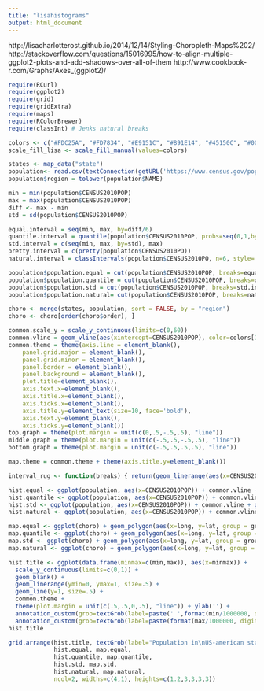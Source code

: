 ```yaml
---
title: "lisahistograms"
output: html_document
---
```


http://lisacharlotterost.github.io/2014/12/14/Styling-Choropleth-Maps%202/
http://stackoverflow.com/questions/15016995/how-to-align-multiple-ggplot2-plots-and-add-shadows-over-all-of-them
http://www.cookbook-r.com/Graphs/Axes_(ggplot2)/

```r
require(RCurl)
require(ggplot2)
require(grid)
require(gridExtra)
require(maps)
require(RColorBrewer)
require(classInt) # Jenks natural breaks

colors <- c("#FDC25A", "#FD7834", "#E9151C", "#891E14", "#45150C", "#000000") # copied from lisa's maps - not exactly but close to YlOrRd
scale_fill_lisa <- scale_fill_manual(values=colors)

states <- map_data("state")
population<- read.csv(textConnection(getURL('https://www.census.gov/popest/data/national/totals/2014/files/NST_EST2014_ALLDATA.csv')))[-(1:5),]
population$region = tolower(population$NAME)

min = min(population$CENSUS2010POP)
max = max(population$CENSUS2010POP)
diff <- max - min
std = sd(population$CENSUS2010POP)

equal.interval = seq(min, max, by=diff/6)
quantile.interval = quantile(population$CENSUS2010POP, probs=seq(0,1,by=1/6))
std.interval = c(seq(min, max, by=std), max)
pretty.interval = c(pretty(population$CENSUS2010PO))
natural.interval = classIntervals(population$CENSUS2010PO, n=6, style='jenks')$brks

population$population.equal = cut(population$CENSUS2010POP, breaks=equal.interval, include.lowest = TRUE)
population$population.quantile = cut(population$CENSUS2010POP, breaks=quantile.interval, include.lowest = TRUE)
population$population.std = cut(population$CENSUS2010POP, breaks=std.interval, include.lowest = TRUE)
population$population.natural= cut(population$CENSUS2010POP, breaks=natural.interval, include.lowest = TRUE)

choro <- merge(states, population, sort = FALSE, by = "region")
choro <- choro[order(choro$order), ]

common.scale_y = scale_y_continuous(limits=c(0,60))
common.vline = geom_vline(aes(xintercept=CENSUS2010POP), color=colors[1], size=0.5)
common.theme = theme(axis.line = element_blank(),
    panel.grid.major = element_blank(),
    panel.grid.minor = element_blank(),
    panel.border = element_blank(),
    panel.background = element_blank(),
    plot.title=element_blank(),
    axis.text.x=element_blank(),
    axis.title.x=element_blank(),
    axis.ticks.x=element_blank(),
    axis.title.y=element_text(size=10, face='bold'),
    axis.text.y=element_blank(),
    axis.ticks.y=element_blank())
top.graph = theme(plot.margin = unit(c(0,.5,-.5,.5), "line"))
middle.graph = theme(plot.margin = unit(c(-.5,.5,-.5,.5), "line"))
bottom.graph = theme(plot.margin = unit(c(-.5,.5,.5,.5), "line"))

map.theme = common.theme + theme(axis.title.y=element_blank())

interval_rug <- function(breaks) { return(geom_linerange(aes(x=CENSUS2010POP), ymin=-5, ymax=0, data=data.frame(CENSUS2010POP=breaks))) }

hist.equal <- ggplot(population, aes(x=CENSUS2010POP)) + common.vline + geom_histogram(breaks=equal.interval, fill='black', color='black') + interval_rug(equal.interval) + common.scale_y + top.graph + common.theme + ylab("Equal Interval")
hist.quantile <- ggplot(population, aes(x=CENSUS2010POP)) + common.vline + geom_histogram(breaks=quantile.interval, fill='black', color='black') + interval_rug(quantile.interval) + common.scale_y + middle.graph + common.theme + ylab("Quantile")
hist.std <- ggplot(population, aes(x=CENSUS2010POP)) + common.vline + geom_histogram(breaks=std.interval, fill='black', color='black') + geom_line(y=0) + interval_rug(std.interval) + common.scale_y + middle.graph + common.theme + ylab("Std Deviation")
hist.natural <- ggplot(population, aes(x=CENSUS2010POP)) + common.vline + geom_histogram(breaks=natural.interval, fill='black', color='black') + interval_rug(natural.interval) + common.scale_y + bottom.graph + common.theme + ylab("Natural breaks")

map.equal <- ggplot(choro) + geom_polygon(aes(x=long, y=lat, group = group, fill = population.equal), color="white", size=.2) + scale_fill_lisa + guides(fill=FALSE) + map.theme
map.quantile <- ggplot(choro) + geom_polygon(aes(x=long, y=lat, group = group, fill = population.quantile), color="white", size=.2) + scale_fill_lisa + guides(fill=FALSE) + map.theme
map.std <- ggplot(choro) + geom_polygon(aes(x=long, y=lat, group = group, fill = population.std), color="white", size=.2) + scale_fill_lisa + guides(fill=FALSE) + map.theme
map.natural <- ggplot(choro) + geom_polygon(aes(x=long, y=lat, group = group, fill = population.natural), color="white", size=.2) + scale_fill_lisa + guides(fill=FALSE) + map.theme

hist.title <- ggplot(data.frame(minmax=c(min,max)), aes(x=minmax)) +
  scale_y_continuous(limits=c(0,1)) +
  geom_blank() +
  geom_linerange(ymin=0, ymax=1, size=.5) +
  geom_line(y=1, size=.5) +
  common.theme +
  theme(plot.margin = unit(c(.5,.5,0,.5), "line")) + ylab('') +
  annotation_custom(grob=textGrob(label=paste(' ',format(min/1000000, digits=2),'m people'), just='left', gp=gpar(fontsize = 10, fontface='bold')), xmin=min, xmax=min) +
  annotation_custom(grob=textGrob(label=paste(format(max/1000000, digits=2),'m people '), just='right', gp=gpar(fontsize = 10, fontface='bold')), xmin=max, xmax=max)
hist.title
```

```r
grid.arrange(hist.title, textGrob(label="Population in\nUS-american states", just='left', x= unit(0, "npc"), gp=gpar(fontsize = 10, fontface='bold')),
             hist.equal, map.equal,
             hist.quantile, map.quantile,
             hist.std, map.std,
             hist.natural, map.natural,
             ncol=2, widths=c(4,1), heights=c(1.2,3,3,3,3))
```

